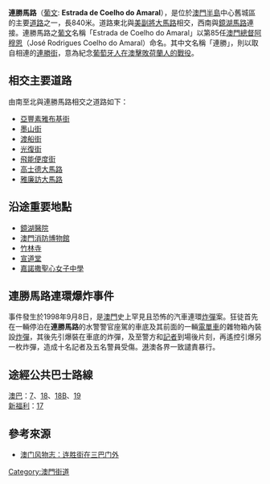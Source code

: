 {{Infobox Macau street
|streetname_zh = 連勝馬路
|streetname_pt = Estrada de Coelho do Amaral
|image = 
|caption = 
|namedon = 
|parish1 = [[花王堂區|花王堂區]]
|begin1 = 連勝街
|begin2 = 鏡湖馬路
|junction1 = 消防隊巷
|junction2 = [[亞豐素雅布基街|亞豐素雅布基街]]
|junction3 = 墨山街
|junction4 = [[沙嘉都喇賈罷麗街|沙嘉都喇賈罷麗街]]
|junction5 = 渡船巷
|junction6 = 渡船街
|junction7 = 光復街
|junction8 = [[羅利老馬路|羅利老馬路]]
|junction9 = 金雞納圍
|junction10 = 羅白沙街
|junction11 = 飛能便度街
|junction12 = 道咩卑利士街
|junction13 = [[高士德大馬路|高士德大馬路]]
|junction14 = [[雅廉訪大馬路|雅廉訪大馬路]]
|junction15 = 連勝圍
|end1 = [[美副將大馬路|美副將大馬路]]
|length = 840
|width = 
}}
'''連勝馬路'''（[[葡文|葡文]]: '''Estrada de Coelho do Amaral'''），是位於[[澳門半島|澳門半島]]中心舊城區的主要[[道路|道路]]之一，長840米。道路東北與[[美副將大馬路|美副將大馬路]]相交，西南與[[鏡湖馬路|鏡湖馬路]]連接。連勝馬路之[[葡文|葡文]]名稱「Estrada de Coelho do Amaral」以第85任[[澳門總督|澳門總督]][[阿穆恩|阿穆恩]]（José Rodrigues Coelho do Amaral）命名。其中文名稱「連勝」，則以取自相連的[[連勝街|連勝街]]，意為紀念[[葡萄牙人在澳擊敗荷蘭人的戰役|葡萄牙人在澳擊敗荷蘭人的戰役]]。

==相交主要道路==
由南至北與連勝馬路相交之道路如下：
*[[亞豐素雅布基街|亞豐素雅布基街]]
*[[墨山街|墨山街]]
*[[渡船街_(澳門)|渡船街]]
*[[光復街|光復街]]
*[[飛能便度街|飛能便度街]]
*[[高士德大馬路|高士德大馬路]]
*[[雅廉訪大馬路|雅廉訪大馬路]]

==沿途重要地點==
*[[鏡湖醫院|鏡湖醫院]]
*[[澳門消防博物館|澳門消防博物館]]
*[[竹林寺|竹林寺]]
*[[宣道堂|宣道堂]]
*[[嘉諾撒聖心女子中學|嘉諾撒聖心女子中學]]

==連勝馬路連環爆炸事件==
{{main|澳門連勝馬路連環爆炸事件}}
事件發生於1998年9月8日，是[[澳門|澳門]]史上罕見且恐怖的汽車連環[[炸彈|炸彈]]案。狂徒首先在一輛停泊在'''連勝馬路'''的水警警官座駕的車底及其前面的一輛[[電單車|電單車]]的雜物箱內裝設[[炸彈|炸彈]]，其後先引爆裝在車底的炸彈，及至警方和[[記者|記者]]到場後片刻，再遙控引爆另一枚炸彈，造成十名記者及五名警員受傷。[[香港|港]]澳各界一致譴責暴行。

== 途經公共巴士路線 ==
[[澳門公共汽車有限公司|澳巴]]：[[澳門巴士7路線|7]]、[[澳門巴士18路線|18]]、[[澳門巴士18B路線|18B]]、[[澳門巴士19路線|19]]<br>
[[澳門新福利公共汽車|新福利]]：[[澳門巴士17路線|17]]

==參考來源==
* [https://web.archive.org/web/20071008200644/http://www.macaudata.com/macauweb/book141/html/05301.htm 澳门风物志：连胜街在三巴门外]

{{MO-street-stub}}

[[Category:澳門街道|Category:澳門街道]]